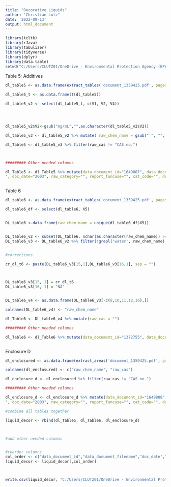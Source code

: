 ---
title: "Decorative Liquids"
author: "Christian Lutz"
date: '2022-09-13'
output: html_document
---

```{r}
library(tcltk)
library(rJava)
library(tabulizer)
library(tidyverse)
library(dplyr)
library(data.table)
setwd("C:/Users/CLUTZ01/OneDrive - Environmental Protection Agency (EPA)/Profile/Desktop/Extraction Scripts/Substances in Decorative Liquids")
```






Table 5: Additives

```{r}
dl_table5 <- as.data.frame(extract_tables('document_1359425.pdf', pages = 14))

dl_table5_t <- as.data.frame(t(dl_table5))

dl_table5_v2 <- select(dl_table5_t, c(V1, V2, V4))




dl_table5_v2$V2<-gsub("mg/mL","",as.character(dl_table5_v2$V2))

dl_table5_v3 <- dl_table5_v2 %>% mutate( raw_chem_name = gsub(" ", "", paste(V1, V2))) %>% select(raw_chem_name, V4) %>% rename(raw_cas = V4)

dl_Table5 <- dl_table5_v3 %>% filter(raw_cas != "CAS no.")



######### Other needed columns

dl_Table5 <- dl_Table5 %>% mutate(data_document_id="1649807", data_document_filename="decorative_liquids_a.pdf
", doc_date="2003", raw_category="", report_funcuse="", cat_code="", description_cpcat="", cpcat_code="", cpcat_sourcetype="ACToR Assays and Lists", component="", chem_detected_flag="")



```

Table 6

```{r}
dl_table6 <- as.data.frame(extract_tables('document_1359425.pdf', pages = 15))

dl_table6_df <- select(dl_table6, X5)


DL_table6 <-data.frame(raw_chem_name = unique(dl_table6_df$X5))


DL_table6_v2 <- subset(DL_table6, nchar(as.character(raw_chem_name)) >= 3)
DL_table6_v3 <- DL_table6_v2 %>% filter(!grepl('water', raw_chem_name), !grepl('Water', raw_chem_name), !grepl('Component', raw_chem_name))


#corrections

cr_dl_t6 <- paste(DL_table6_v3[15,1],DL_table6_v3[16,1], sep = "")



DL_table6_v3[15, 1] = cr_dl_t6
DL_table6_v3[16, 1] = "NA"


DL_table6_v4 <- as.data.frame(DL_table6_v3[-c(8,10,11,12,16),])

colnames(DL_table6_v4) <- "raw_chem_name"

dl_Table6 <- DL_table6_v4 %>% mutate(raw_cas = "")

######### Other needed columns

dl_Table6 <- dl_Table6 %>% mutate(data_document_id="1372755", data_document_filename="document_1359425.pdf", doc_date="2003", raw_category="", report_funcuse="", cat_code="", description_cpcat="", cpcat_code="", cpcat_sourcetype="ACToR Assays and Lists", component="", chem_detected_flag="")



```


Enclosure D

```{r}


dl_enclosured <- as.data.frame(extract_areas('document_1359425.pdf', pages = 21, method = "stream"))

colnames(dl_enclosured) <- c("raw_chem_name", "raw_cas")

dl_enclosure_d <- dl_enclosured %>% filter(raw_cas != "CAS no.")

######### Other needed columns

dl_enclosure_d <- dl_enclosure_d %>% mutate(data_document_id="1649808", data_document_filename="decorative_liquids_b.pdf
", doc_date="2003", raw_category="", report_funcuse="", cat_code="", description_cpcat="", cpcat_code="", cpcat_sourcetype="ACToR Assays and Lists", component="", chem_detected_flag="")


```


```{r}
#combine all tables together

liquid_decor <- rbind(dl_Table5, dl_Table6, dl_enclosure_d)



#add other needed columns


#reorder columns
col_order <- c("data_document_id","data_document_filename","doc_date","raw_category","raw_cas","raw_chem_name", "report_funcuse","cat_code","description_cpcat","cpcat_code","cpcat_sourcetype", "component", "chem_detected_flag")
liquid_decor <- liquid_decor[,col_order]



write.csv(liquid_decor, "C:/Users/CLUTZ01/OneDrive - Environmental Protection Agency (EPA)/Profile/Desktop/Extraction Scripts/Substances in Decorative Liquids\\decorative_liquids.csv", row.names = FALSE)
```

